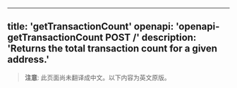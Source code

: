 <!-- AUTO-GENERATED-CONTENT:START (ENGLISH-COPY) -->
---
title: 'getTransactionCount'
openapi: 'openapi-getTransactionCount POST /'
description: 'Returns the total transaction count for a given address.'
---

> **注意**: 此页面尚未翻译成中文。以下内容为英文原版。
